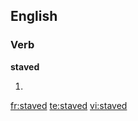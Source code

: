 ==English==

===Verb===
'''staved'''

# {{past of|[[stave]]}}

[[fr:staved]]
[[te:staved]]
[[vi:staved]]